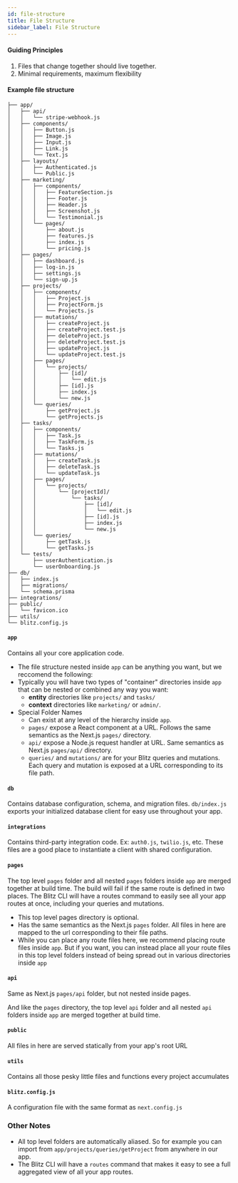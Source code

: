 ```yaml
---
id: file-structure
title: File Structure
sidebar_label: File Structure
---
```


#### Guiding Principles

1. Files that change together should live together.
2. Minimal requirements, maximum flexibility

#### Example file structure

```
├── app/
│   ├── api/
│   │   └── stripe-webhook.js
│   ├── components/
│   │   ├── Button.js
│   │   ├── Image.js
│   │   ├── Input.js
│   │   ├── Link.js
│   │   └── Text.js
│   ├── layouts/
│   │   ├── Authenticated.js
│   │   └── Public.js
│   ├── marketing/
│   │   ├── components/
│   │   │   ├── FeatureSection.js
│   │   │   ├── Footer.js
│   │   │   ├── Header.js
│   │   │   ├── Screenshot.js
│   │   │   └── Testimonial.js
│   │   └── pages/
│   │       ├── about.js
│   │       ├── features.js
│   │       ├── index.js
│   │       └── pricing.js
│   ├── pages/
│   │   ├── dashboard.js
│   │   ├── log-in.js
│   │   ├── settings.js
│   │   └── sign-up.js
│   ├── projects/
│   │   ├── components/
│   │   │   ├── Project.js
│   │   │   ├── ProjectForm.js
│   │   │   └── Projects.js
│   │   ├── mutations/
│   │   │   ├── createProject.js
│   │   │   ├── createProject.test.js
│   │   │   ├── deleteProject.js
│   │   │   ├── deleteProject.test.js
│   │   │   ├── updateProject.js
│   │   │   └── updateProject.test.js
│   │   ├── pages/
│   │   │   └── projects/
│   │   │       ├── [id]/
│   │   │       │   └── edit.js
│   │   │       ├── [id].js
│   │   │       ├── index.js
│   │   │       └── new.js
│   │   └── queries/
│   │       ├── getProject.js
│   │       └── getProjects.js
│   ├── tasks/
│   │   ├── components/
│   │   │   ├── Task.js
│   │   │   ├── TaskForm.js
│   │   │   └── Tasks.js
│   │   ├── mutations/
│   │   │   ├── createTask.js
│   │   │   ├── deleteTask.js
│   │   │   └── updateTask.js
│   │   ├── pages/
│   │   │   └── projects/
│   │   │       └── [projectId]/
│   │   │           └── tasks/
│   │   │               ├── [id]/
│   │   │               │   └── edit.js
│   │   │               ├── [id].js
│   │   │               ├── index.js
│   │   │               └── new.js
│   │   └── queries/
│   │       ├── getTask.js
│   │       └── getTasks.js
│   └── tests/
│       ├── userAuthentication.js
│       └── userOnboarding.js
├── db/
│   ├── index.js
│   ├── migrations/
│   └── schema.prisma
├── integrations/
├── public/
│   └── favicon.ico
├── utils/
└── blitz.config.js
```

#### `app`

Contains all your core application code.

- The file structure nested inside `app` can be anything you want, but we reccomend the following:
- Typically you will have two types of "container" directories inside `app` that can be nested or combined any way you want:
  - **entity** directories like `projects/` and `tasks/`
  - **context** directories like `marketing/` or `admin/`.
- Special Folder Names
  - Can exist at any level of the hierarchy inside `app`.
  - `pages/` expose a React component at a URL. Follows the same semantics as the Next.js `pages/` directory.
  - `api/` expose a Node.js request handler at URL. Same semantics as Next.js `pages/api/` directory.
  - `queries/` and `mutations/` are for your Blitz queries and mutations. Each query and mutation is exposed at a URL corresponding to its file path.

#### `db`

Contains database configuration, schema, and migration files. `db/index.js` exports your initialized database client for easy use throughout your app.

#### `integrations`

Contains third-party integration code. Ex: `auth0.js`, `twilio.js`, etc. These files are a good place to instantiate a client with shared configuration.

#### `pages`

The top level `pages` folder and all nested `pages` folders inside `app` are merged together at build time. The build will fail if the same route is defined in two places. The Blitz CLI will have a routes command to easily see all your app routes at once, including your queries and mutations.

- This top level pages directory is optional.
- Has the same semantics as the Next.js `pages` folder. All files in here are mapped to the url corresponding to their file paths.
- While you can place any route files here, we recommend placing route files inside `app`. But if you want, you can instead place all your route files in this top level folders instead of being spread out in various directories inside `app`

#### `api`

Same as Next.js `pages/api` folder, but not nested inside pages.

And like the `pages` directory, the top level `api` folder and all nested `api` folders inside `app` are merged together at build time.

#### `public`

All files in here are served statically from your app's root URL

#### `utils`

Contains all those pesky little files and functions every project accumulates

#### `blitz.config.js`

A configuration file with the same format as `next.config.js`

### Other Notes

- All top level folders are automatically aliased. So for example you can import from `app/projects/queries/getProject` from anywhere in our app.
- The Blitz CLI will have a `routes` command that makes it easy to see a full aggregated view of all your app routes.
